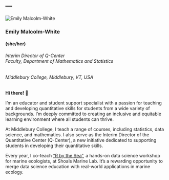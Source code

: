 ---
---



<div class="bio-card">
  <img src="images/EMW.jpg" alt="Emily Malcolm-White">

<h3>Emily Malcolm-White </h3> 
<h4>(she/her)</h4>
<h6>Interim Director of Q-Center</br>
Faculty, Department of Mathematics and Statistics</br>
<h6>Middlebury College, Middlebury, VT, USA</br>
</div>


**Hi there!** 👋

I’m an educator and student support specialist with a passion for teaching and developing quantitative skills for students from a wide variety of backgrounds. I’m deeply committed to creating an inclusive and equitable learning environment where all students can thrive.

At Middlebury College, I teach a range of courses, including statistics, data science, and mathematics. I also serve as the Interim Director of the Quantitative Center (Q-Center), a new initiative dedicated to supporting students in developing their quantitative skills.

Every year, I co-teach [“R by the Sea”](https://quantmarineecolab.github.io/r-by-the-sea/), a hands-on data science workshop for marine ecologists, at Shoals Marine Lab. It’s a rewarding opportunity to merge data science education with real-world applications in marine ecology. 


